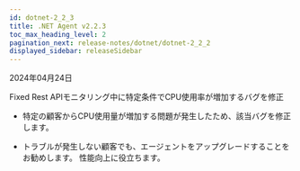 ```yaml
---
id: dotnet-2_2_3
title: .NET Agent v2.2.3
toc_max_heading_level: 2
pagination_next: release-notes/dotnet/dotnet-2_2_2
displayed_sidebar: releaseSidebar
---
```


2024年04月24日

<Status>Fixed</Status> Rest APIモニタリング中に特定条件でCPU使用率が増加するバグを修正

- 特定の顧客からCPU使用量が増加する問題が発生したため、該当バグを修正します。

- トラブルが発生しない顧客でも、エージェントをアップグレードすることをお勧めします。 性能向上に役立ちます。
